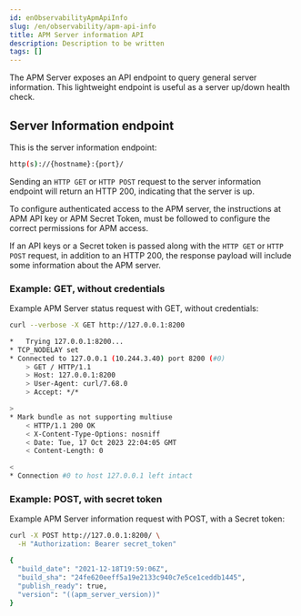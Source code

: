 ```yaml
---
id: enObservabilityApmApiInfo
slug: /en/observability/apm-api-info
title: APM Server information API
description: Description to be written
tags: []
---
```


<div id="apm-api-info"></div>

The APM Server exposes an API endpoint to query general server information.
This lightweight endpoint is useful as a server up/down health check.

<div id="apm-api-info-endpoint"></div>

## Server Information endpoint

This is the server information endpoint:

```bash
http(s)://{hostname}:{port}/
```

Sending an `HTTP GET` or `HTTP POST` request to the server information endpoint
will return an HTTP 200, indicating that the server is up.

To configure authenticated access to the APM server,
the instructions at <DocLink id="enObservabilityApmApiKey">APM API key</DocLink> or <DocLink id="enObservabilityApmSecretToken">APM Secret Token</DocLink>,
must be followed to configure the correct permissions for APM access.

If an <DocLink id="enObservabilityApmApiKey">API keys</DocLink> or a <DocLink id="enObservabilityApmSecretToken">Secret token</DocLink> is passed along with
the `HTTP GET` or `HTTP POST` request, in addition to an HTTP 200,
the response payload will include some information about the APM server.

<div id="apm-api-info-example-get-without-credentials"></div>

### Example: GET, without credentials

Example APM Server status request with GET, without credentials:

```sh
curl --verbose -X GET http://127.0.0.1:8200

*   Trying 127.0.0.1:8200...
* TCP_NODELAY set
* Connected to 127.0.0.1 (10.244.3.40) port 8200 (#0)
    > GET / HTTP/1.1
    > Host: 127.0.0.1:8200
    > User-Agent: curl/7.68.0
    > Accept: */*

>
* Mark bundle as not supporting multiuse
    < HTTP/1.1 200 OK
    < X-Content-Type-Options: nosniff
    < Date: Tue, 17 Oct 2023 22:04:05 GMT
    < Content-Length: 0

<
* Connection #0 to host 127.0.0.1 left intact
```

<div id="apm-api-info-example-post-with-secret-token"></div>

### Example: POST, with secret token

Example APM Server information request with POST, with a <DocLink id="enObservabilityApmSecretToken">Secret token</DocLink>:

```sh
curl -X POST http://127.0.0.1:8200/ \
  -H "Authorization: Bearer secret_token"

{
  "build_date": "2021-12-18T19:59:06Z",
  "build_sha": "24fe620eeff5a19e2133c940c7e5ce1ceddb1445",
  "publish_ready": true,
  "version": "((apm_server_version))"
}
```
